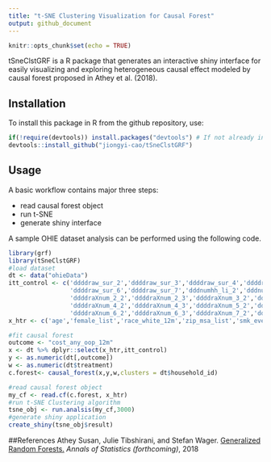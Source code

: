 ```yaml
---
title: "t-SNE Clustering Visualization for Causal Forest"
output: github_document
---
```


```r
knitr::opts_chunk$set(echo = TRUE)
```


tSneClstGRF is a R package that generates an interactive shiny interface for easily visualizing and exploring heterogeneous causal effect modeled by causal forest proposed in Athey et al. (2018).  

## Installation
To install this package in R from the github repository, use:
```r
if(!require(devtools)) install.packages("devtools") # If not already installed
devtools::install_github("jiongyi-cao/tSneClstGRF")
```

## Usage
A basic workflow contains major three steps:

* read causal forest object
* run t-SNE 
* generate shiny interface

A sample OHIE dataset analysis can be performed using the following code. 

```r
library(grf)
library(tSneClstGRF)
#load dataset
dt <- data("ohieData")
itt_control <- c('ddddraw_sur_2','ddddraw_sur_3','ddddraw_sur_4','ddddraw_sur_5',
                 'ddddraw_sur_6','ddddraw_sur_7','dddnumhh_li_2','dddnumhh_li_3',
                 'ddddraXnum_2_2','ddddraXnum_2_3','ddddraXnum_3_2','ddddraXnum_3_3',
                 'ddddraXnum_4_2','ddddraXnum_4_3','ddddraXnum_5_2','ddddraXnum_5_3',
                 'ddddraXnum_6_2','ddddraXnum_6_3','ddddraXnum_7_2','ddddraXnum_7_3')
x_htr <- c('age','female_list','race_white_12m','zip_msa_list','smk_ever_12m','first_day_list','edu_1','edu_2','edu_3','edu_4')

#fit causal forest
outcome <- "cost_any_oop_12m"
x <- dt %>% dplyr::select(x_htr,itt_control)
y <- as.numeric(dt[,outcome])
w <- as.numeric(dt$treatment)
c.forest<- causal_forest(x,y,w,clusters = dt$household_id)

#read causal forest object
my_cf <- read.cf(c.forest, x_htr)
#run t-SNE Clustering algorithm
tsne_obj <- run.analsis(my_cf,3000)
#generate shiny application
create_shiny(tsne_obj$result)

```

##References
Athey Susan, Julie Tibshirani, and Stefan Wager. 
<a href="https://arxiv.org/abs/1610.01271">Generalized Random Forests.</a> <i>Annals of Statistics (forthcoming)</i>, 2018
